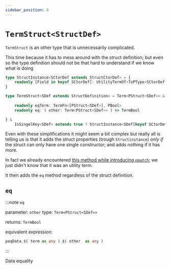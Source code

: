 ```yaml
---
sidebar_position: 8
---
```


# `TermStruct<StructDef>`

`TermStruct` is an other type that is unnecessarily complicated.

This time because it has to mess around with the struct definition; 
but even so the type definition should not be that hard to understand if we know what is doing

```ts
type StructInstance<SCtorDef extends StructCtorDef> = {
    readonly [Field in keyof SCtorDef]: UtilityTermOf<ToPType<SCtorDef[Field]>>
}

type TermStruct<SDef extends StructDefinition> = Term<PStruct<SDef>> & {
    
    readonly eqTerm: TermFn<[PStruct<SDef>], PBool>
    readonly eq: ( other: Term<PStruct<SDef>> ) => TermBool

} & 
    IsSingelKey<SDef> extends true ? StructInstance<SDef[keyof SCtorDef]> : {};
```

Even with these simplifications it might seem a bit complex but really all is telling us is that it adds the struct properties (trough `Structinstance`) 
_only if_ the struct can only have one single constructor; and adds nothing if it has more.

In fact we already encountered [this method while introducing `pmatch`](../Control%20Flow/pmatch); we just didn't know that it was an utility term.

It then adds the `eq` method regardless of the struct definition.

## `eq`

:::note `eq`

parameter: `other` type: `Term<PStruct<SDef>>`

returns: `TermBool`

equivalent expression:
```ts
peqData.$( term as any ).$( other  as any )
```
:::

Data equality